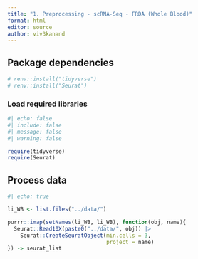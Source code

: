 ```yaml
---
title: "1. Preprocessing - scRNA-Seq - FRDA (Whole Blood)"
format: html
editor: source
author: viv3kanand
---
```


## Package dependencies

```r
# renv::install("tidyverse")
# renv::install("Seurat")
```

### Load required libraries

```r
#| echo: false
#| include: false
#| message: false
#| warning: false

require(tidyverse)
require(Seurat)
```

## Process data

```r
#| echo: true

li_WB <- list.files("../data/")

purrr::imap(setNames(li_WB, li_WB), function(obj, name){
  Seurat::Read10X(paste0("../data/", obj)) |> 
    Seurat::CreateSeuratObject(min.cells = 3,
                               project = name)
}) -> seurat_list

```


























